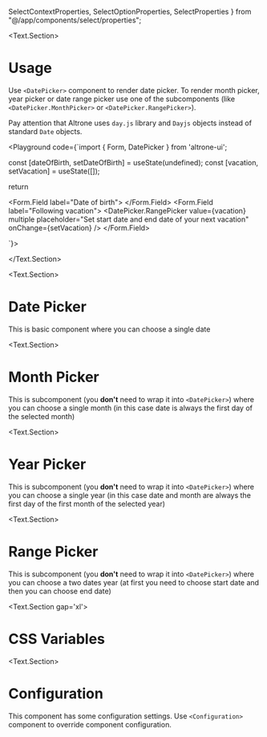   SelectContextProperties,
  SelectOptionProperties,
  SelectProperties
} from "@/app/components/select/properties";

<BluePrint title="Date Picker" description="This component is used to choose a date or a range of dates" />

<Text.Section>
# Usage

  Use `<DatePicker>` component to render date picker. To render month picker, year picker or date range picker use one of
  the subcomponents (like `<DatePicker.MonthPicker>` or `<DatePicker.RangePicker>`).


  Pay attention that Altrone uses `day.js` library and `Dayjs` objects instead of standard `Date` objects.

  <Playground code={`import { Form, DatePicker } from 'altrone-ui';

const [dateOfBirth, setDateOfBirth] = useState(undefined);
const [vacation, setVacation] = useState([]);

return <Form>
  <Form.Field label="Date of birth">
    <DatePicker value={dateOfBirth} placeholder="When have you born?" onChange={setDateOfBirth} />
  </Form.Field>
  <Form.Field label="Following vacation">
    <DatePicker.RangePicker value={vacation} multiple placeholder="Set start date and end date of your next vacation" onChange={setVacation} />
  </Form.Field>
</Form>
`}>
      <DatePickerDemo />
    </Playground>

</Text.Section>

<Text.Section>
  # Date Picker

  This is basic component where you can choose a single date

  <PropertiesTable title="Properties" data={DatePickerProperties} />
</Text.Section>

<Text.Section>
  # Month Picker

  This is subcomponent (you **don't** need to wrap it into `<DatePicker>`) where you can choose a single month (in this case date is always the first day of the selected month)

  <PropertiesTable title="Properties" data={DatePickerProperties} />
</Text.Section>

<Text.Section>
  # Year Picker

  This is subcomponent (you **don't** need to wrap it into `<DatePicker>`) where you can choose a single year (in this case date and month are always the first day of the
  first month of the selected year)

  <PropertiesTable title="Properties" data={DatePickerProperties} />
</Text.Section>

<Text.Section>
  # Range Picker

  This is subcomponent (you **don't** need to wrap it into `<DatePicker>`) where you can choose a two dates year (at first you need to choose start date and then you can choose end date)

  <PropertiesTable title="Properties" data={DatePickerRangeProperties} />
</Text.Section>

<Text.Section gap='xl'>
  # CSS Variables
  <CSSVariablesList data={DatePickerCSSVariables} />
</Text.Section>

<Text.Section>
# Configuration

This component has some configuration settings. Use `<Configuration>` component to override component configuration.

<ConfigTable filter="datePicker." />
</Text.Section>